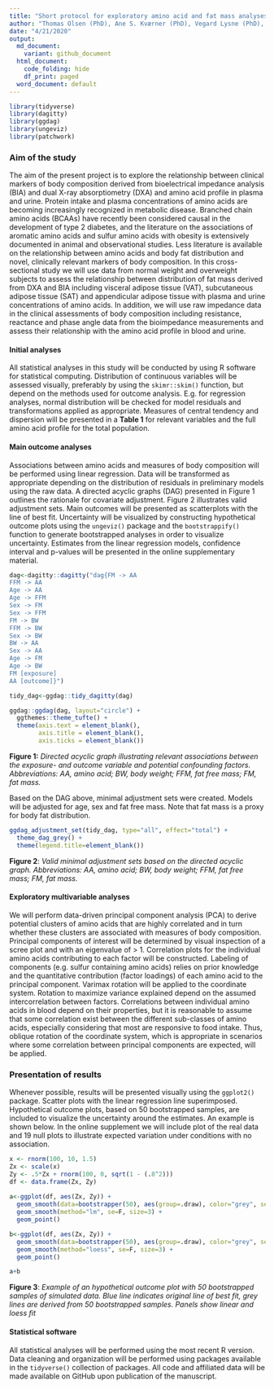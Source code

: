 ```yaml
---
title: "Short protocol for exploratory amino acid and fat mass analyses"
author: "Thomas Olsen (PhD), Ane S. Kværner (PhD), Vegard Lysne (PhD), Kathrine J. Vinknes (PhD)"
date: "4/21/2020"
output:
  md_document:
    variant: github_document
  html_document:
    code_folding: hide
    df_print: paged
  word_document: default
---
```


```r
library(tidyverse)
library(dagitty) 
library(ggdag)
library(ungeviz)
library(patchwork)
```


### Aim of the study

The aim of the present project is to explore the relationship between clinical markers of body composition derived from bioelectrical impedance analysis (BIA) and dual X-ray absorptiometry (DXA) and amino acid profile in plasma and urine. Protein intake and plasma concentrations of amino acids are becoming increasingly recognized in metabolic disease. Branched chain amino acids (BCAAs) have recently been considered causal in the development of type 2 diabetes, and the literature on the associations of aromatic amino acids and sulfur amino acids with obesity is extensively documented in animal and observational studies. Less literature is available on the relationship between amino acids and body fat distribution and novel, clinically relevant markers of body composition. In this cross-sectional study we will use data from normal weight and overweight subjects to assess the relationship between distribution of fat mass derived from DXA and BIA including visceral adipose tissue (VAT), subcutaneous adipose tissue (SAT) and appendicular adipose tissue with plasma and urine concentrations of amino acids. In addition, we will use raw impedance data in the clinical assessments of body composition including resistance, reactance and phase angle data from the bioimpedance measurements and assess their relationship with the amino acid profile in blood and urine.

#### Initial analyses

All statistical analyses in this study will be conducted by using R software for statistical computing. Distribution of continuous variables will be assessed visually, preferably by using the  `skimr::skim()` function, but depend on the methods used for outcome analysis. E.g. for regression analyses, normal distribution will be checked for model residuals and transformations applied as appropriate. Measures of central tendency and dispersion will be presented in a <b>Table 1</b> for relevant variables and the full amino acid profile for the total population.

#### Main outcome analyses

Associations between amino acids and measures of body composition will be performed using linear regression. Data will be transformed as appropriate depending on the distribution of residuals in preliminary models using the raw data. A directed acyclic graphs (DAG) presented in Figure 1 outlines the rationale for covariate adjustment. Figure 2 illustrates valid adjustment sets. Main outcomes will be presented as scatterplots with the line of best fit. Uncertainty will be visualized by constructing hypothetical outcome plots using the `ungeviz()` package and the `bootstrappify()` function to generate bootstrapped analyses in order to visualize uncertainty. Estimates from the linear regression models, confidence interval and p-values will be presented in the online supplementary material. 


```r
dag<-dagitty::dagitty("dag{FM -> AA
FFM -> AA
Age -> AA
Age -> FFM
Sex -> FM
Sex -> FFM
FM -> BW
FFM -> BW
Sex -> BW
BW -> AA
Sex -> AA
Age -> FM
Age -> BW
FM [exposure]
AA [outcome]}")

tidy_dag<-ggdag::tidy_dagitty(dag)

ggdag::ggdag(dag, layout="circle") +
  ggthemes::theme_tufte() +
  theme(axis.text = element_blank(),
        axis.title = element_blank(),
        axis.ticks = element_blank())
```

<b>Figure 1:</b> <i>Directed acyclic graph illustrating relevant associations between the exposure- and outcome variable and potential confounding factors. Abbreviations: AA, amino acid; BW, body weight; FFM, fat free mass; FM, fat mass.</i>

Based on the DAG above, minimal adjustment sets were created. Models will be adjusted for age, sex and fat free mass. Note that fat mass is a proxy for body fat distribution. 
```r
ggdag_adjustment_set(tidy_dag, type="all", effect="total") +
  theme_dag_grey() +
  theme(legend.title=element_blank())
```

<b>Figure 2</b>: <i>Valid minimal adjustment sets based on the directed acyclic graph. Abbreviations: AA, amino acid; BW, body weight; FFM, fat free mass; FM, fat mass.</i> 

#### Exploratory multivariable analyses

We will perform data-driven principal component analysis (PCA) to derive potential clusters of amino acids that are highly correlated and in turn whether these clusters are associated with measures of body composition. Principal components of interest will be determined by visual inspection of a scree plot and with an eigenvalue of > 1. Correlation plots for the individual amino acids contributing to each factor will be constructed. Labeling of components (e.g. sulfur containing amino acids) relies on prior knowledge and the quantitative contribution (factor loadings) of each amino acid to the principal component. Varimax rotation will be applied to the coordinate system. Rotation to maximize variance explained depend on the assumed intercorrelation between factors. Correlations between individual amino acids in blood depend on their properties, but it is reasonable to assume that some correlation exist between the different sub-classes of amino acids, especially considering that most are responsive to food intake. Thus, oblique rotation of the coordinate system, which is appropriate in scenarios where some correlation between principal components are expected, will be applied.

### Presentation of results

Whenever possible, results will be presented visually using the `ggplot2()` package. Scatter plots with the linear regression line superimposed. Hypothetical outcome plots, based on 50 bootstrapped samples, are included to visualize the uncertainty around the estimates. An example is shown below. In the online supplement we will include plot of the real data and 19 null plots to illustrate expected variation under conditions with no association.
  
```r
x <- rnorm(100, 10, 1.5)
Zx <- scale(x)
Zy <- .5*Zx + rnorm(100, 0, sqrt(1 - (.8^2)))
df <- data.frame(Zx, Zy)
 
a<-ggplot(df, aes(Zx, Zy)) +
  geom_smooth(data=bootstrapper(50), aes(group=.draw), color="grey", se=F, method="lm") +
  geom_smooth(method="lm", se=F, size=3) +
  geom_point() 

b<-ggplot(df, aes(Zx, Zy)) +
  geom_smooth(data=bootstrapper(50), aes(group=.draw), color="grey", se=F, method="lm") +
  geom_smooth(method="loess", se=F, size=3) +
  geom_point() 

a+b
```

<b>Figure 3</b>: <i>Example of an hypothetical outcome plot with 50 bootstrapped samples of simulated data. Blue line indicates original line of best fit, grey lines are derived from 50 bootstrapped samples. Panels show linear and loess fit</i>

#### Statistical software

All statistical analyses will be performed using the most recent R version. Data cleaning and organization will be performed using packages available in the `tidyverse()` collection of packages. All code and affiliated data will be made available on GitHub upon publication of the manuscript.   
